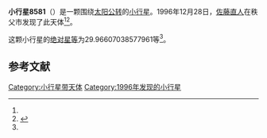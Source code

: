 {{Infobox planet
| bgcolour = #FFFFC0
| name = 8581 Johnen
| symbol = 
| image = 
| caption = 
| discovery = yes
| discovery_ref = 
| discoverer = [[佐藤直人|佐藤直人]]
| discovery_site = [[秩父市|秩父市]] 
| discovered = 1996年12月28日
| designations = yes
| mp_name = 
| named_after = 
| alt_names = 1996 YO2/ 1977 XS
| mp_category = [[主带小行星|主带小行星]]
| orbit_ref = <ref name="a">[http://ssd.jpl.nasa.gov/sbdb.cgi?sstr=8581 8581 Johnen] {{Wayback|url=http://ssd.jpl.nasa.gov/sbdb.cgi?sstr=8581 |date=20140831151259 }}，小行星數據庫瀏覽器（JPL Small-Body Database Browser）－[[美国国家航空航天局|美国国家航空航天局]]喷气推进实验室</ref>
| epoch = 2456400.5 (2013年4月18日更新)
| aphelion = {{convert|2.948258210843579|AU|km|3|abbr=on|lk=out}}
| perihelion = {{convert|2.725004138117508|AU|km|3|abbr=on}}
| semimajor = {{convert|2.836631174480543|AU|km|3|abbr=on}}
| eccentricity = 0.039351974
| period = 1745.029343 [[日|日]]<br />4.78[[儒略年|儒略年]]
| avg_speed = 
| inclination = 3.196902538952212
| asc_node = 74.98523737448284
| mean_anomaly = 
| arg_peri = 29.96607038577961
| satellites = 
| physical_characteristics = yes
| dimensions = 
| mass = 
| density = 
| surface_grav = 
| escape_velocity = 
| sidereal_day = 
| axial_tilt = 
| pole_ecliptic_lat = 
| pole_ecliptic_lon = 
| albedo = 
| temperatures= 
| temp_name1 = 
| mean_temp_1 = 
| max_temp_1 = 
| temp_name2 = 
| max_temp_2 = 
| spectral_type = 
| abs_magnitude = 29.96607038577961
}}

'''小行星8581'''（{{lang-en|8581 Johnen}}）是一颗围绕[[太阳|太阳]][[公转|公转]]的[[小行星|小行星]]。1996年12月28日，[[佐藤直人|佐藤直人]]在秩父市发现了此天体<ref name="a" /><ref>{{cite news|title=小行星列表|url=http://cfa-www.harvard.edu/iau/lists/NumberedMPs.txt|accessdate=2013-07-08|newspaper=哈佛大学|archive-date=2008-05-17|archive-url=https://web.archive.org/web/20080517010638/http://cfa-www.harvard.edu/iau/lists/NumberedMPs.txt|dead-url=no}}</ref>。

这颗小行星的[[绝对星等|绝对星等]]为29.96607038577961等<ref name="a" />。

==参考文献==
{{reflist}}
{{Minor Planet Number|[[小行星8580|小行星8580]]|[[小行星8582|小行星8582]]}}

{{小天体}}

[[Category:小行星带天体|Category:小行星带天体]]
[[Category:1996年发现的小行星|Category:1996年发现的小行星]]

{{asteroid-stub}}